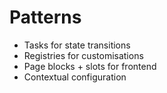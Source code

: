 # Patterns

- Tasks for state transitions
- Registries for customisations
- Page blocks + slots for frontend
- Contextual configuration
